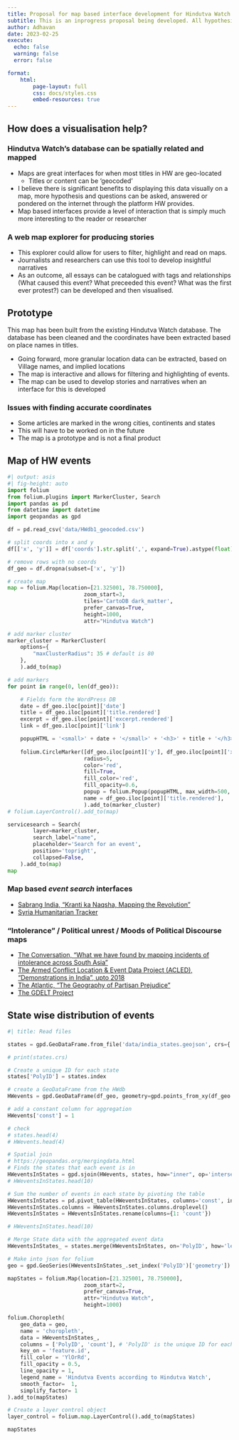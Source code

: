 ```yaml
---
title: Proposal for map based interface development for Hindutva Watch. A geo-politics visualisation of Hindutva events
subtitle: This is an inprogress proposal being developed. All hypothesis are expected to be researched and developed into outcomes if the project goes forward 
author: Adhavan
date: 2023-02-25
execute: 
  echo: false
  warning: false
  error: false

format:
    html:
        page-layout: full
        css: docs/styles.css
        embed-resources: true
---
```


::: { .grid .text-container}

::: {.g-col-lg-4 .g-col-md-4  .g-col-sm-12 .g-col-12 .px-md-3 .mx-sm-auto}

## How does a visualisation help?

### Hindutva Watch's database can be spatially related and mapped
- Maps are great interfaces for when most titles in HW are geo-located
    - Titles or content can be 'geocoded' 
- I believe there is significant benefits to displaying this data visually on a map, more hypothesis and questions can be asked, answered or pondered on the internet through the platform HW provides.
- Map based interfaces provide a level of interaction that is simply much more interesting to the reader or researcher

### A web map explorer for producing stories
- This explorer could allow for users to filter, highlight and read on maps. 
- Journalists and researchers can use this tool to develop insightful narratives
- As an outcome, all essays can be catalogued with tags and relationships (What caused this event? What preceeded this event? What was the first ever protest?) can be developed and then visualised.

## Prototype

This map has been built from the existing Hindutva Watch database. The database has been cleaned and the coordinates have been extracted based on place names in titles.

- Going forward, more granular location data can be extracted, based on Village names, and implied locations
- The map is interactive and allows for filtering and highlighting of events. 
- The map can be used to develop stories and narratives when an interface for this is developed

### Issues with finding accurate coordinates
- Some articles are marked in the wrong cities, continents and states
- This will have to be worked on in the future
- The map is a prototype and is not a final product
:::

::: { .g-col-lg-8 .g-col-md-8 .g-col-sm-12 .g-col-12 .sticky-chunk .px-md-3 .px-sm-1 #map }

## Map of HW events

```python
#| output: asis
#| fig-height: auto
import folium
from folium.plugins import MarkerCluster, Search
import pandas as pd
from datetime import datetime
import geopandas as gpd

df = pd.read_csv('data/HWdb1_geocoded.csv')

# split coords into x and y
df[['x', 'y']] = df['coords'].str.split(',', expand=True).astype(float)

# remove rows with no coords
df_geo = df.dropna(subset=['x', 'y'])

# create map
map = folium.Map(location=[21.325001, 78.750000],
                        zoom_start=3,
                        tiles='CartoDB dark_matter',
                        prefer_canvas=True,
                        height=1000,
                        attr="Hindutva Watch")

# add marker cluster
marker_cluster = MarkerCluster(
    options={
        "maxClusterRadius": 35 # default is 80
    },
    ).add_to(map)

# add markers
for point in range(0, len(df_geo)):

    # Fields form the WordPress DB
    date = df_geo.iloc[point]['date']
    title = df_geo.iloc[point]['title.rendered']
    excerpt = df_geo.iloc[point]['excerpt.rendered']
    link = df_geo.iloc[point]['link']

    popupHTML = '<small>' + date + '</small>' + '<h3>' + title + '</h3>' + '<p>' + str(excerpt) + '</p>' 
    
    folium.CircleMarker([df_geo.iloc[point]['y'], df_geo.iloc[point]['x']],
                        radius=5,
                        color='red',
                        fill=True,
                        fill_color='red',
                        fill_opacity=0.6,
                        popup = folium.Popup(popupHTML, max_width=500, max_height=500),
                        name = df_geo.iloc[point]['title.rendered'],
                        ).add_to(marker_cluster)
# folium.LayerControl().add_to(map)

servicesearch = Search(
        layer=marker_cluster,
        search_label="name",
        placeholder='Search for an event',
        position='topright',
        collapsed=False,
    ).add_to(map)
map
```
:::
:::

::: { .grid .text-container}
::: {.g-col-lg-4 .g-col-md-4  .g-col-sm-12 .g-col-12 .px-md-3 .mx-sm-auto}


### Map based *event search* interfaces
- [Sabrang India, "Kranti ka Naqsha, Mapping the Revolution"](https://sabrangindia.in/article/kranti-ka-naqsha-mapping-revolution)
- [Syria Humanitarian Tracker](https://syriatracker.crowdmap.com/)

### "Intolerance" / Political unrest / Moods of Political Discourse maps
- [The Conversation, "What we have found by mapping incidents of intolerance across South Asia"](https://theconversation.com/what-weve-found-by-mapping-incidents-of-intolerance-across-south-asia-66181)
- [The Armed Conflict Location & Event Data Project (ACLED), "Demonstrations in India", upto 2018](https://acleddata.com/2018/04/20/demonstrations-in-india/)
- [The Atlantic, "The Geography of Partisan Prejudice"](https://www.theatlantic.com/politics/archive/2019/03/us-counties-vary-their-degree-partisan-prejudice/583072/)
- [The GDELT Project](https://www.gdeltproject.org/)


:::

::: { .g-col-lg-8 .g-col-md-8 .g-col-sm-12 .g-col-12 .sticky-chunk .px-md-3 .px-sm-1 #map2 }

## State wise distribution of events


```python
#| title: Read files

states = gpd.GeoDataFrame.from_file('data/india_states.geojson', crs={'init': 'epsg:3857'}).to_crs(epsg="4326")

# print(states.crs)

# Create a unique ID for each state
states['PolyID'] = states.index

# create a GeoDataFrame from the HWdb
HWevents = gpd.GeoDataFrame(df_geo, geometry=gpd.points_from_xy(df_geo.x, df_geo.y), crs={'init': 'epsg:4326'})

# add a constant column for aggregation
HWevents['const'] = 1

# check
# states.head(4)
# HWevents.head(4)
```

```python
# Spatial join 
# https://geopandas.org/mergingdata.html
# Finds the states that each event is in
HWeventsInStates = gpd.sjoin(HWevents, states, how="inner", op='intersects')
# HWeventsInStates.head(10)
```

```python

# Sum the number of events in each state by pivoting the table
HWeventsInStates = pd.pivot_table(HWeventsInStates, columns='const', index=['PolyID'], aggfunc={'const': sum})
HWeventsInStates.columns = HWeventsInStates.columns.droplevel()
HWeventsInStates = HWeventsInStates.rename(columns={1: 'count'})

# HWeventsInStates.head(10)

# Merge State data with the aggregated event data
HWeventsInStates_ = states.merge(HWeventsInStates, on='PolyID', how='left')

# Make into json for folium
geo = gpd.GeoSeries(HWeventsInStates_.set_index('PolyID')['geometry']).to_json()
```

```python
mapStates = folium.Map(location=[21.325001, 78.750000],
                        zoom_start=2,
                        prefer_canvas=True,
                        attr="Hindutva Watch",
                        height=1000)

folium.Choropleth(
    geo_data = geo,
    name = 'choropleth',
    data = HWeventsInStates_,
    columns = ['PolyID', 'count'], # 'PolyID' is the unique ID for each state (key), 'count' is the number of events in each state (value)
    key_on = 'feature.id',
    fill_color = 'YlOrRd',
    fill_opacity = 0.5,
    line_opacity = 1,
    legend_name = 'Hindutva Events according to Hindutva Watch',
    smooth_factor=  1,
    simplify_factor= 1
).add_to(mapStates)

# Create a layer control object
layer_control = folium.map.LayerControl().add_to(mapStates)

mapStates
```

:::
:::

